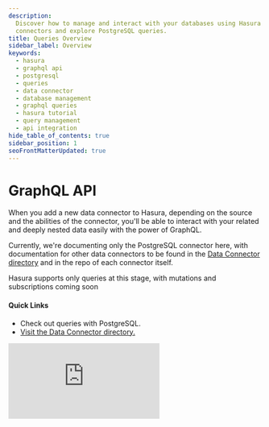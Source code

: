 ```yaml
---
description:
  Discover how to manage and interact with your databases using Hasura's powerful GraphQL API. Learn more about data
  connectors and explore PostgreSQL queries.
title: Queries Overview
sidebar_label: Overview
keywords:
  - hasura
  - graphql api
  - postgresql
  - queries
  - data connector
  - database management
  - graphql queries
  - hasura tutorial
  - query management
  - api integration
hide_table_of_contents: true
sidebar_position: 1
seoFrontMatterUpdated: true
---
```



# GraphQL API

<div className="overview-header">
  <div className="overview-text">
    <p>
      When you add a new data connector to Hasura, depending on the source and the abilities of the connector, you'll be
      able to interact with your related and deeply nested data easily with the power of GraphQL.
    </p>
    <p>
      Currently, we're documenting only the PostgreSQL connector here, with documentation for other data connectors to
      be found in the <a href="https://hasura.io/connector">Data Connector directory</a> and in the repo of each
      connector itself.
    </p>
    <p>Hasura supports only queries at this stage, with mutations and subscriptions coming soon</p>
    <h4>Quick Links</h4>
    <ul>
      <li>
        <VersionedLink to="/graphql-api/postgresql-queries/">Check out queries with PostgreSQL.</VersionedLink>
      </li>
      <li>
        <a href={"https://hasura.io/connector"}>Visit the Data Connector directory.</a>
      </li>
    </ul>
  </div>
  <iframe
    src="https://www.youtube.com/embed/edrjbjvvRow"
    frameBorder="0"
    allow="accelerometer; autoplay; encrypted-media; gyroscope; picture-in-picture"
    allowFullScreen
  />
</div>

## Using PostgreSQL Queries

<div className="overview-gallery">
  <VersionedLink to="/graphql-api/postgresql-queries/filters/index/">
    <div className="card">
      <h3>Filter PostgreSQL query results</h3>
      <p>
        Learn how to filter query results using <code>where</code> arguments.
      </p>
    </div>
  </VersionedLink>
  <VersionedLink to="/graphql-api/postgresql-queries/sorting/">
    <div className="card">
      <h3>Sort PostgreSQL query results</h3>
      <p>
        Learn how to sort query results using the <code>order_by</code> argument.
      </p>
    </div>
  </VersionedLink>
  <VersionedLink to="/graphql-api/postgresql-queries/nested-queries/">
    <div className="card">
      <h3>Make nested queries across types</h3>
      <p>Learn how to make complex nested queries across different types in your GraphQL API.</p>
    </div>
  </VersionedLink>
</div>
